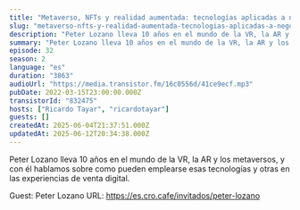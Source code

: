```yaml
---
title: "Metaverso, NFTs y realidad aumentada: tecnologías aplicadas a negocios digitales, con Peter Lozano"
slug: "metaverso-nfts-y-realidad-aumentada-tecnologias-aplicadas-a-negocios-digitales-con-peter-lozano"
description: "Peter Lozano lleva 10 años en el mundo de la VR, la AR y los metaversos, y con él hablamos sobre como pueden emplearse esas tecnologías y otras en las experiencias de venta digital.\n\n\n\n\nGuest: Peter Lozano\nURL: https://es.cro.cafe/invitados/peter-lozano\n"
summary: "Peter Lozano lleva 10 años en el mundo de la VR, la AR y los metaversos, y con él hablamos sobre como pueden emplearse esas tecnologías y otras en las experiencias de venta digital."
episode: 32
season: 2
language: "es"
duration: "3863"
audioUrl: "https://media.transistor.fm/16c0556d/41ce9ecf.mp3"
pubDate: 2022-03-15T23:00:00.000Z
transistorId: "832475"
hosts: ["Ricardo Tayar", "ricardotayar"]
guests: []
createdAt: 2025-06-04T21:37:51.000Z
updatedAt: 2025-06-12T20:34:38.000Z
---
```


Peter Lozano lleva 10 años en el mundo de la VR, la AR y los metaversos, y con él hablamos sobre como pueden emplearse esas tecnologías y otras en las experiencias de venta digital.




Guest: Peter Lozano
URL: https://es.cro.cafe/invitados/peter-lozano

